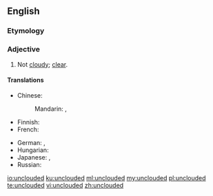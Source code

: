 ==English==

===Etymology===
{{prefix|en|un|clouded}}

===Adjective===
{{en-adj|-}}

# Not [[cloudy]]; [[clear]].

====Translations====
{{trans-top|not cloudy; clear}}
* Chinese:
*: Mandarin: {{t|cmn|無雲|alt=無雲的|sc=Hani}}, {{t|cmn|无云|tr=wúyún de|alt=无云的|sc=Hani}}
* Finnish: {{t+|fi|pilvetön}}
* French: {{t+|fr|nuage|alt=​​sans nuages}}
{{trans-mid}}
* German: {{t|de|unbewölkt}}, {{t+|de|wolkenlos}}
* Hungarian: {{t+|hu|felhőtlen}}
* Japanese: {{t+|ja|晴れる|tr=はれた, hareta|alt=晴れた|sc=Jpan}}, {{t+|ja|曇り|tr=くもりのない, kumori no nai|alt=曇りのない|sc=Jpan}}
* Russian: {{t+|ru|безо́блачный}}
{{trans-bottom}}

[[io:unclouded]]
[[ku:unclouded]]
[[ml:unclouded]]
[[my:unclouded]]
[[pl:unclouded]]
[[te:unclouded]]
[[vi:unclouded]]
[[zh:unclouded]]